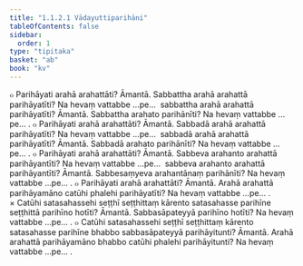 ```yaml
---
title: "1.1.2.1 Vādayuttiparihāni"
tableOfContents: false
sidebar:
  order: 1
type: "tipitaka"
basket: "ab"
book: "kv"
---
```



<DynamicBreadcrumb />

<Division number="239" book="kv">

<Paragraph number="386" book="kv">
๐ Parihāyati arahā arahattāti? Āmantā. Sabbattha arahā arahattā parihāyatīti? Na hevaṃ vattabbe …pe…  sabbattha arahā arahattā parihāyatīti? Āmantā. Sabbattha arahato parihānīti? Na hevaṃ vattabbe …pe… .
</Paragraph>

<Paragraph number="387" book="kv">
๐ Parihāyati arahā arahattāti? Āmantā. Sabbadā arahā arahattā parihāyatīti? Na hevaṃ vattabbe …pe…  sabbadā arahā arahattā parihāyatīti? Āmantā. Sabbadā arahato parihānīti? Na hevaṃ vattabbe …pe… .
</Paragraph>

<Paragraph number="388" book="kv">
๐ Parihāyati arahā arahattāti? Āmantā. Sabbeva arahanto arahattā parihāyantīti? Na hevaṃ vattabbe …pe…  sabbeva arahanto arahattā parihāyantīti? Āmantā. Sabbesaṃyeva arahantānaṃ parihānīti? Na hevaṃ vattabbe …pe… .
</Paragraph>

<Paragraph number="389" book="kv">
๐ Parihāyati arahā arahattāti? Āmantā. Arahā arahattā parihāyamāno catūhi phalehi parihāyatīti? Na hevaṃ vattabbe …pe… .
</Paragraph>

<Paragraph number="390" book="kv">
× Catūhi satasahassehi seṭṭhī seṭṭhittaṃ kārento satasahasse parihīne seṭṭhittā parihīno hotīti? Āmantā. Sabbasāpateyyā parihīno hotīti? Na hevaṃ vattabbe …pe… .
</Paragraph>

<Paragraph number="391" book="kv">
๐ Catūhi satasahassehi seṭṭhī seṭṭhittaṃ kārento satasahasse parihīne bhabbo sabbasāpateyyā parihāyitunti? Āmantā. Arahā arahattā parihāyamāno bhabbo catūhi phalehi parihāyitunti? Na hevaṃ vattabbe …pe… .
</Paragraph>
</Division>